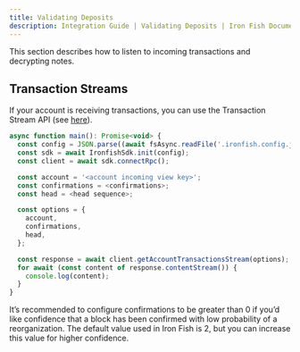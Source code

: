 ```yaml
---
title: Validating Deposits
description: Integration Guide | Validating Deposits | Iron Fish Documentation
---
```


This section describes how to listen to incoming transactions and decrypting notes.

## Transaction Streams

If your account is receiving transactions, you can use the Transaction Stream API (see [here](/developers/documentation/rpc_wallet#getAccountTransactions)).

```js
async function main(): Promise<void> {
  const config = JSON.parse((await fsAsync.readFile('.ironfish.config.json')).toString());
  const sdk = await IronfishSdk.init(config);
  const client = await sdk.connectRpc();

  const account = '<account incoming view key>';
  const confirmations = <confirmations>;
  const head = <head sequence>;

  const options = {
    account,
    confirmations,
    head,
  };

  const response = await client.getAccountTransactionsStream(options);
  for await (const content of response.contentStream()) {
    console.log(content);
  }
}
```

It’s recommended to configure confirmations to be greater than 0 if you’d like
confidence that a block has been confirmed with low probability of a
reorganization. The default value used in Iron Fish is 2, but you can increase
this value for higher confidence.
